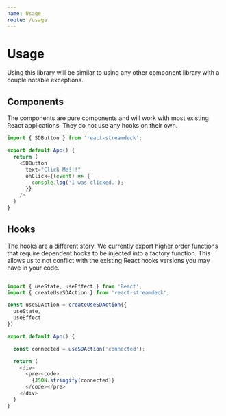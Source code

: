 ```yaml
---
name: Usage
route: /usage
---
```


# Usage

Using this library will be similar to using any other component library with a couple notable exceptions.


## Components

The components are pure components and will work with most existing React applications. They do not use any hooks on their own.

```javascript
import { SDButton } from 'react-streamdeck';

export default App() {
  return (
    <SDButton
      text="Click Me!!!"
      onClick={(event) => {
        console.log('I was clicked.');
      }}
    />
  )
}
```

## Hooks

The hooks are a different story. We currently export higher order functions that require dependent hooks to be injected into a factory function. This allows us to not conflict with the existing React hooks versions you may have in your code.

```javascript

import { useState, useEffect } from 'React';
import { createUseSDAction } from 'react-streamdeck';

const useSDAction = createUseSDAction({
  useState,
  useEffect
})

export default App() {

  const connected = useSDAction('connected');

  return (
    <div>
      <pre><code>
        {JSON.stringify(connected)}
      </code></pre>
    </div>
  )
}

```
